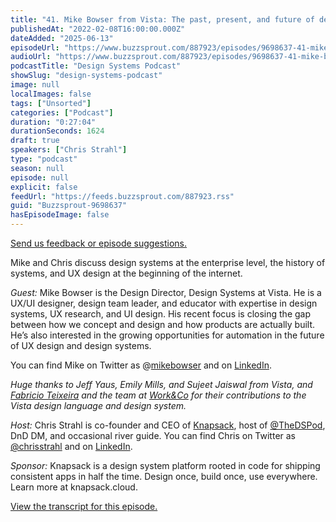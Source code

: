 ```yaml
---
title: "41. Mike Bowser from Vista: The past, present, and future of design systems"
publishedAt: "2022-02-08T16:00:00.000Z"
dateAdded: "2025-06-13"
episodeUrl: "https://www.buzzsprout.com/887923/episodes/9698637-41-mike-bowser-from-vista-the-past-present-and-future-of-design-systems.mp3"
audioUrl: "https://www.buzzsprout.com/887923/episodes/9698637-41-mike-bowser-from-vista-the-past-present-and-future-of-design-systems.mp3"
podcastTitle: "Design Systems Podcast"
showSlug: "design-systems-podcast"
image: null
localImages: false
tags: ["Unsorted"]
categories: ["Podcast"]
duration: "0:27:04"
durationSeconds: 1624
draft: true
speakers: ["Chris Strahl"]
type: "podcast"
season: null
episode: null
explicit: false
feedUrl: "https://feeds.buzzsprout.com/887923.rss"
guid: "Buzzsprout-9698637"
hasEpisodeImage: false
---
```

[Send us feedback or episode suggestions.](https://www.buzzsprout.com/twilio/text_messages/887923/open_sms)

Mike and Chris discuss design systems at the enterprise level, the history of systems, and UX design at the beginning of the internet. 

_Guest:_ Mike Bowser is the Design Director, Design Systems at Vista. He is a UX/UI designer, design team leader, and educator with expertise in design systems, UX research, and UI design. His recent focus is closing the gap between how we concept and design and how products are actually built. He’s also interested in the growing opportunities for automation in the future of UX design and design systems.

You can find Mike on Twitter as @[mikebowser](http://twitter.com/mikebowser) and on [LinkedIn](https://www.linkedin.com/in/mikebowser/).

_Huge thanks to Jeff Yaus, Emily Mills, and Sujeet Jaiswal from Vista, and_ [_Fabricio Teixeira_](http://twitter.com/fabriciot) _and the team at_ [_Work&Co_](https://work.co/) _for their contributions to the Vista design language and design system._

_Host:_ Chris Strahl is co-founder and CEO of [Knapsack](https://www.knapsack.cloud/), host of [@TheDSPod](https://twitter.com/thedspod), DnD DM, and occasional river guide. You can find Chris on Twitter as [@chrisstrahl](https://twitter.com/chrisstrahl) and on [LinkedIn](https://www.linkedin.com/in/chrisstrahl/).

_Sponsor:_ Knapsack is a design system platform rooted in code for shipping consistent apps in half the time. Design once, build once, use everywhere. Learn more at knapsack.cloud.

[View the transcript for this episode.](http://knapsack.cloud/blog/mike-bowser-from-vista-the-past-present-and-future-of-design-systems)
